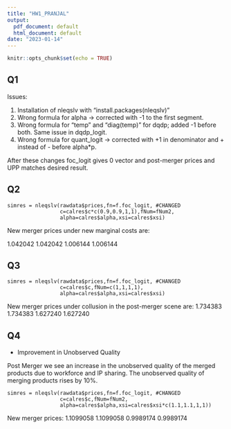 ```yaml
---
title: "HW1_PRANJAL"
output:
  pdf_document: default
  html_document: default
date: "2023-01-14"
---
```


```r
knitr::opts_chunk$set(echo = TRUE)
```

## Q1

Issues:

1. Installation of nleqslv with "install.packages(nleqslv)"
2. Wrong formula for alpha -> corrected with -1 to the first segment. 
3. Wrong formula for "temp" and "diag(temp)" for dqdp; added -1 before both. Same issue in dqdp_logit. 
4. Wrong formula for quant_logit -> corrected with +1 in denominator and + instead of - before alpha*p. 

After these changes foc_logit gives 0 vector and post-merger prices and UPP matches desired result. 

## Q2 

```
simres = nleqslv(rawdata$prices,fn=f.foc_logit, #CHANGED
                 c=calres$c*c(0.9,0.9,1,1),fNum=fNum2,
                 alpha=calres$alpha,xsi=calres$xsi)
```

New merger prices under new marginal costs are:

1.042042 1.042042 1.006144 1.006144

## Q3

```
simres = nleqslv(rawdata$prices,fn=f.foc_logit, #CHANGED
                 c=calres$c,fNum=c(1,1,1,1),
                 alpha=calres$alpha,xsi=calres$xsi)
```

New merger prices under collusion in the post-merger scene are:
1.734383 1.734383 1.627240 1.627240

## Q4

* Improvement in Unobserved Quality

Post Merger we see an increase in the unobserved quality of the merged products due to workforce and IP sharing. The unobserved quality of merging products rises by 10%.  

```
simres = nleqslv(rawdata$prices,fn=f.foc_logit, #CHANGED
                 c=calres$c,fNum=fNum2,
                 alpha=calres$alpha,xsi=calres$xsi*c(1.1,1.1,1,1))
```

New merger prices:
1.1099058 1.1099058 0.9989174 0.9989174


